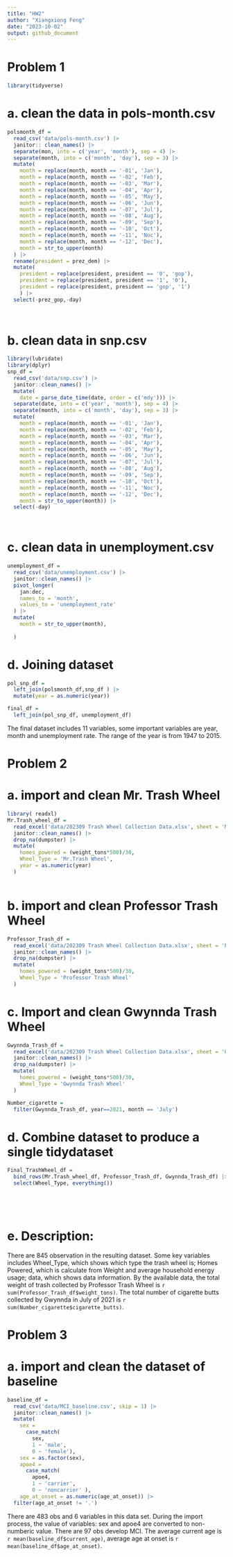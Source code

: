 ```yaml
---
title: "HW2"
author: "Xiangxiong Feng"
date: "2023-10-02"
output: github_document
---
```



# Problem 1

```r
library(tidyverse)
```
# a. clean the data in pols-month.csv

```r
polsmonth_df = 
  read_csv('data/pols-month.csv') |>
  janitor:: clean_names() |>
  separate(mon, into = c('year', 'month'), sep = 4) |>
  separate(month, into = c('month', 'day'), sep = 3) |>
  mutate(
    month = replace(month, month == '-01', 'Jan'),
    month = replace(month, month == '-02', 'Feb'),
    month = replace(month, month == '-03', 'Mar'),
    month = replace(month, month == '-04', 'Apr'),
    month = replace(month, month == '-05', 'May'),
    month = replace(month, month == '-06', 'Jun'),
    month = replace(month, month == '-07', 'Jul'),
    month = replace(month, month == '-08', 'Aug'),
    month = replace(month, month == '-09', 'Sep'),
    month = replace(month, month == '-10', 'Oct'),
    month = replace(month, month == '-11', 'Noc'),
    month = replace(month, month == '-12', 'Dec'),
    month = str_to_upper(month)
  ) |>
  rename(president = prez_dem) |>
  mutate(
    president = replace(president, president == '0', 'gop'),
    president = replace(president, president == '1', '0'),
    president = replace(president, president == 'gop', '1')
    ) |>
  select(-prez_gop,-day)
  
  
```

# b. clean data in snp.csv

```r
library(lubridate)
library(dplyr)
snp_df = 
  read_csv('data/snp.csv') |>
  janitor::clean_names() |>
  mutate(
    date = parse_date_time(date, order = c('mdy'))) |>
  separate(date, into = c('year', 'month'), sep = 4) |>
  separate(month, into = c('month', 'day'), sep = 3) |>
  mutate(
    month = replace(month, month == '-01', 'Jan'),
    month = replace(month, month == '-02', 'Feb'),
    month = replace(month, month == '-03', 'Mar'),
    month = replace(month, month == '-04', 'Apr'),
    month = replace(month, month == '-05', 'May'),
    month = replace(month, month == '-06', 'Jun'),
    month = replace(month, month == '-07', 'Jul'),
    month = replace(month, month == '-08', 'Aug'),
    month = replace(month, month == '-09', 'Sep'),
    month = replace(month, month == '-10', 'Oct'),
    month = replace(month, month == '-11', 'Noc'),
    month = replace(month, month == '-12', 'Dec'),
    month = str_to_upper(month)) |>
  select(-day)
  



```


# c. clean data in unemployment.csv

```r
unemployment_df = 
  read_csv('data/unemployment.csv') |>
  janitor::clean_names() |>
  pivot_longer(
    jan:dec,
    names_to = 'month',
    values_to = 'unemployment_rate'
  ) |>
  mutate(
    month = str_to_upper(month),
  
  )

```
# d. Joining dataset

```r
pol_snp_df = 
  left_join(polsmonth_df,snp_df ) |>
  mutate(year = as.numeric(year))

final_df =
  left_join(pol_snp_df, unemployment_df)
```

The final dataset includes 11 variables, some important variables are year, month
and unemployment rate. The range of the year is from 1947 to 2015.





# Problem 2 

# a. import and clean Mr. Trash Wheel

```r
library( readxl)
Mr.Trash_wheel_df = 
  read_excel('data/202309 Trash Wheel Collection Data.xlsx', sheet = 'Mr. Trash Wheel') |>
  janitor::clean_names() |>
  drop_na(dumpster) |>
  mutate(
    homes_powered = (weight_tons*500)/30,
    Wheel_Type = 'Mr.Trash Wheel',
    year = as.numeric(year)
  )



```

# b. import and clean Professor Trash Wheel

```r
Professor_Trash_df = 
  read_excel('data/202309 Trash Wheel Collection Data.xlsx', sheet = 'Professor Trash Wheel') |>
  janitor::clean_names() |>
  drop_na(dumpster) |>
  mutate(
    homes_powered = (weight_tons*500)/30,
    Wheel_Type = 'Professor Trash Wheel'
  )

```


# c. Import and clean Gwynnda Trash Wheel

```r
Gwynnda_Trash_df = 
  read_excel('data/202309 Trash Wheel Collection Data.xlsx', sheet = 'Gwynnda Trash Wheel') |>
  janitor::clean_names() |>
  drop_na(dumpster) |>
  mutate(
    homes_powered = (weight_tons*500)/30,
    Wheel_Type = 'Gwynnda Trash Wheel'
  )

Number_cigarette =
  filter(Gwynnda_Trash_df, year==2021, month == 'July') 


```

# d. Combine dataset to produce a single tidydataset

```r
Final_TrashWheel_df =
  bind_rows(Mr.Trash_wheel_df, Professor_Trash_df, Gwynnda_Trash_df) |>
  select(Wheel_Type, everything()) 
  


  
```

# e. Description:

There are 845 observation in the resulting dataset. Some key variables includes Wheel_Type, which shows which type the trash wheel is; Homes Powered, which is 
calculate from Weight and average household energy usage; data, which shows data information. By the available data, the total weight of trash collected by 
Professor Trash Wheel is `r sum(Professor_Trash_df$weight_tons)`. The total number of cigarette butts collected by Gwynnda in July of 2021 is `r sum(Number_cigarette$cigarette_butts)`.



# Problem 3


# a. import and clean the dataset of baseline

```r
baseline_df =
  read_csv('data/MCI_baseline.csv', skip = 1) |>
  janitor::clean_names() |>
  mutate(
    sex = 
      case_match(
        sex,
        1 ~ 'male',
        0 ~ 'female'),
    sex = as.factor(sex),
    apoe4 =
      case_match(
        apoe4,
        1 ~ 'carrier',
        0 ~ 'noncarrier' ),
    age_at_onset = as.numeric(age_at_onset)) |>
  filter(age_at_onset != '.')


```

There are 483 obs and 6 variables in this data set. During the import process, the value of variables: sex and apoe4 are converted to non-numberic value. There are 97 obs develop
MCI. The average current age is `r mean(baseline_df$current_age)`, average age at onset is `r mean(baseline_df$age_at_onset)`. 




